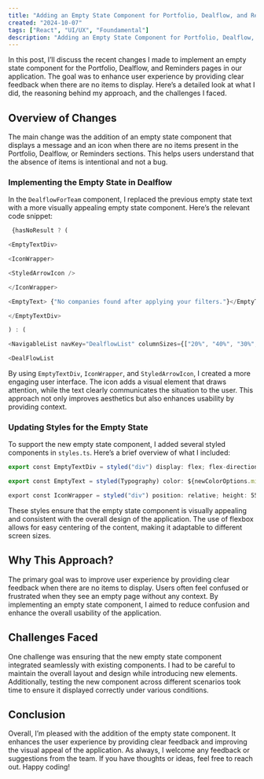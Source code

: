 ```yaml
---
title: "Adding an Empty State Component for Portfolio, Dealflow, and Reminders"
created: "2024-10-07"
tags: ["React", "UI/UX", "Foundamental"]
description: "Adding an Empty State Component for Portfolio, Dealflow, and Reminders"
---
```



In this post, I’ll discuss the recent changes I made to implement an empty state component for the Portfolio, Dealflow, and Reminders pages in our application. The goal was to enhance user experience by providing clear feedback when there are no items to display. Here’s a detailed look at what I did, the reasoning behind my approach, and the challenges I faced.

## Overview of Changes

The main change was the addition of an empty state component that displays a message and an icon when there are no items present in the Portfolio, Dealflow, or Reminders sections. This helps users understand that the absence of items is intentional and not a bug.

### Implementing the Empty State in Dealflow

In the `DealflowForTeam` component, I replaced the previous empty state text with a more visually appealing empty state component. Here’s the relevant code snippet:
```typescript
 {hasNoResult ? (

<EmptyTextDiv>

<IconWrapper>

<StyledArrowIcon />

</IconWrapper>

<EmptyText> {"No companies found after applying your filters."}</EmptyText>

</EmptyTextDiv>

) : (

<NavigableList navKey="DealflowList" columnSizes={["20%", "40%", "30%", "10%"]}>

<DealFlowList
```


By using `EmptyTextDiv`, `IconWrapper`, and `StyledArrowIcon`, I created a more engaging user interface. The icon adds a visual element that draws attention, while the text clearly communicates the situation to the user. This approach not only improves aesthetics but also enhances usability by providing context.

### Updating Styles for the Empty State

To support the new empty state component, I added several styled components in `styles.ts`. Here’s a brief overview of what I included:

```typescript
export const EmptyTextDiv = styled("div") display: flex; flex-direction: column; justify-content: center; align-items: center; height: 100%; width: 100%; gap: 30px; padding-bottom: 100px;;

export const EmptyText = styled(Typography) color: ${newColorOptions.misc.text.chatInfo}; font-family: ${AEONIK_NAME}, ${AEONIK_FALLBACK}; font-size: 18px; line-height: 28px; text-align: center; font-weight: 500;;

export const IconWrapper = styled("div") position: relative; height: 55px; width: 55px; border-radius: 32px; background-color: ${newColorOptions.misc.inboxIconBackground};;
```

These styles ensure that the empty state component is visually appealing and consistent with the overall design of the application. The use of flexbox allows for easy centering of the content, making it adaptable to different screen sizes.

## Why This Approach?

The primary goal was to improve user experience by providing clear feedback when there are no items to display. Users often feel confused or frustrated when they see an empty page without any context. By implementing an empty state component, I aimed to reduce confusion and enhance the overall usability of the application.

## Challenges Faced

One challenge was ensuring that the new empty state component integrated seamlessly with existing components. I had to be careful to maintain the overall layout and design while introducing new elements. Additionally, testing the new component across different scenarios took time to ensure it displayed correctly under various conditions.

## Conclusion

Overall, I’m pleased with the addition of the empty state component. It enhances the user experience by providing clear feedback and improving the visual appeal of the application. As always, I welcome any feedback or suggestions from the team. If you have thoughts or ideas, feel free to reach out. Happy coding!